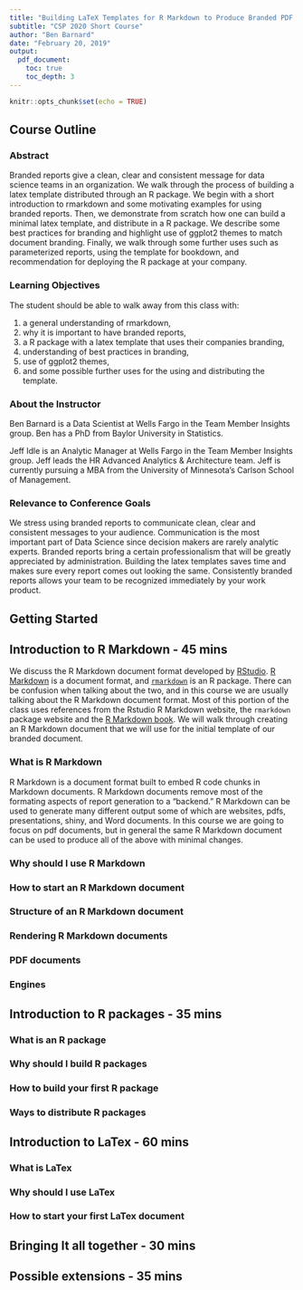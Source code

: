 ```yaml
---
title: "Building LaTeX Templates for R Markdown to Produce Branded PDF Reports"
subtitle: "CSP 2020 Short Course"
author: "Ben Barnard"
date: "February 20, 2019"
output: 
  pdf_document:
    toc: true
    toc_depth: 3
---
```


```r
knitr::opts_chunk$set(echo = TRUE)
```


\newpage

## Course Outline

### Abstract

Branded reports give a clean, clear and consistent message for data science teams in an organization. We walk through the process of building a latex template distributed through an R package. We begin with a short introduction to rmarkdown and some motivating examples for using branded reports. Then, we demonstrate from scratch how one can build a minimal latex template, and distribute in a R package. We describe some best practices for branding and highlight use of ggplot2 themes to match document branding. Finally, we walk through some further uses such as parameterized reports, using the template for bookdown, and recommendation for deploying the R package at your company.

### Learning Objectives

The student should be able to walk away from this class with:

1. a general understanding of rmarkdown,
2. why it is important to have branded reports,
3. a R package with a latex template that uses their companies branding,
4. understanding of best practices in branding,
5. use of ggplot2 themes,
6. and some possible further uses for the using and distributing the template.

### About the Instructor

Ben Barnard is a Data Scientist at Wells Fargo in the Team Member Insights group. Ben has a PhD from Baylor University in Statistics.

Jeff Idle is an Analytic Manager at Wells Fargo in the Team Member Insights group. Jeff leads the HR Advanced Analytics & Architecture team. Jeff is currently pursuing a MBA from the University of Minnesota's Carlson School of Management.


### Relevance to Conference Goals

We stress using branded reports to communicate clean, clear and consistent messages to your audience. Communication is the most important part of Data Science since decision makers are rarely analytic experts. Branded reports bring a certain professionalism that will be greatly appreciated by administration. Building the latex templates saves time and makes sure every report comes out looking the same. Consistently branded reports allows your team to be recognized immediately by your work product.

\newpage

## Getting Started



\newpage

## Introduction to R Markdown - 45 mins

We discuss the R Markdown document format developed by [RStudio](https://rstudio.com/). [R Markdown](https://rmarkdown.rstudio.com/) is a document format, and [`rmarkdown`](https://rmarkdown.rstudio.com/docs/) is an R package. There can be confusion when talking about the two, and in this course we are usually talking about the R Markdown document format. Most of this portion of the class uses references from the Rstudio R Markdown website, the `rmarkdown` package website and the [R Markdown book](https://bookdown.org/yihui/rmarkdown/). We will walk through creating an R Markdown document that we will use for the initial template of our branded document.

### What is R Markdown

R Markdown is a document format built to embed R code chunks in Markdown documents. R Markdown documents remove most of the formating aspects of report generation to a "backend." R Markdown can be used to generate many different output some of which are websites, pdfs, presentations, shiny, and Word documents. In this course we are going to focus on pdf documents, but in general the same R Markdown document can be used to produce all of the above with minimal changes.

### Why should I use R Markdown

### How to start an R Markdown document

### Structure of an R Markdown document

### Rendering R Markdown documents

### PDF documents

### Engines

## Introduction to R packages - 35 mins

### What is an R package

### Why should I build R packages

### How to build your first R package

### Ways to distribute R packages

## Introduction to LaTex - 60 mins

### What is LaTex

### Why should I use LaTex

### How to start your first LaTex document

## Bringing It all together - 30 mins

## Possible extensions - 35 mins

